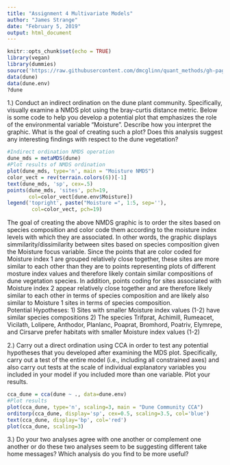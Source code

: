 ```yaml
---
title: "Assignment 4 Multivariate Models"
author: "James Strange"
date: "February 5, 2019"
output: html_document
---
```


```r
knitr::opts_chunk$set(echo = TRUE)
library(vegan)
library(dummies)
source('https://raw.githubusercontent.com/dmcglinn/quant_methods/gh-pages/scripts/utility_functions.R')
data(dune)
data(dune.env)
?dune
```

##########################################################

1.) Conduct an indirect ordination on the dune plant community. Specifically, visually examine a NMDS plot using the bray-curtis distance metric. Below is some code to help you develop a potential plot that emphasizes the role of the environmental variable "Moisture". Describe how you interpret the graphic. What is the goal of creating such a plot? Does this analysis suggest any interesting findings with respect to the dune vegetation?


```r
#Indirect ordination NMDS operation
dune_mds = metaMDS(dune)
#Plot results of NMDS ordination
plot(dune_mds, type='n', main = "Moisture NMDS")
color_vect = rev(terrain.colors(6))[-1]
text(dune_mds, 'sp', cex=.5)
points(dune_mds, 'sites', pch=19, 
       col=color_vect[dune.env$Moisture])
legend('topright', paste("Moisture =", 1:5, sep=''), 
        col=color_vect, pch=19)
```

The goal of creating the above NMDS graphic is to order the sites based on species composition and color code them according to the moisture index levels with which they are associated. In other words, the graphic displays simmilarity/dissimilarity between sites based on species composition given the Moisture focus variable. Since the points that are color coded for Moisture index 1 are grouped relatively close together, these sites are more similar to each other than they are to points representing plots of different mosture index values and therefore likely contain similar compositions of dune vegetation species. In addition, points coding for sites associated with Moisture index 2 appear relatively close together and are therefore likely similar to each other in terms of species composition and are likely also similar to Moisture 1 sites in terms of species composition.  
Potential Hypotheses:
1) Sites with smaller Moisture index values (1-2) have similar species compositions
2) The species Trifprat, Achimill, Rumeacet, Vicilath, Lolipere, Anthodor, Planlanc, Poaprat, Bromhord, Poatriv, Elymrepe, and Cirsarve prefer habitats with smaller Moisture index values (1-2)

###########################################################



2.) Carry out a direct ordination using CCA in order to test any potential hypotheses that you developed after examining the MDS plot. Specifically, carry out a test of the entire model (i.e., including all constrained axes) and also carry out tests at the scale of individual explanatory variables you included in your model if you included more than one variable. Plot your results. 


```r
cca_dune = cca(dune ~ ., data=dune.env)
#Plot results
plot(cca_dune, type='n', scaling=3, main = "Dune Community CCA")
orditorp(cca_dune, display='sp', cex=0.5, scaling=3.5, col='blue')
text(cca_dune, display='bp', col='red')
plot(cca_dune, scaling=3)
```











3.) Do your two analyses agree with one another or complement one another or do these two analyses seem to be suggesting different take home messages? Which analysis do you find to be more useful?








